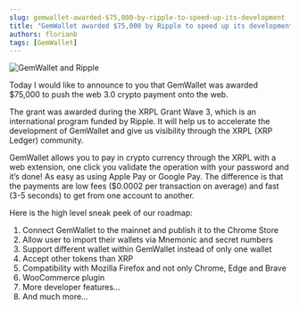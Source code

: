 ```yaml
---
slug: gemwallet-awarded-$75,000-by-ripple-to-speed-up-its-development
title: "GemWallet awarded $75,000 by Ripple to speed up its development"
authors: florianb
tags: [GemWallet]
---
```


![GemWallet and Ripple](/img/GemWalletxRipple.png)

Today I would like to announce to you that GemWallet was awarded $75,000 to push the web 3.0 crypto payment onto the web.

The grant was awarded during the XRPL Grant Wave 3, which is an international program funded by Ripple.
It will help us to accelerate the development of GemWallet and give us visibility through the XRPL (XRP Ledger) community.

GemWallet allows you to pay in crypto currency through the XRPL with a web extension, one click you validate the operation with your password and it’s done! As easy as using Apple Pay or Google Pay. The difference is that the payments are low fees ($0.0002 per transaction on average) and fast (3-5 seconds) to get from one account to another.

Here is the high level sneak peek of our roadmap:

1. Connect GemWallet to the mainnet and publish it to the Chrome Store
2. Allow user to import their wallets via Mnemonic and secret numbers
3. Support different wallet within GemWallet instead of only one wallet
4. Accept other tokens than XRP
5. Compatibility with Mozilla Firefox and not only Chrome, Edge and Brave
6. WooCommerce plugin
7. More developer features…
8. And much more…
